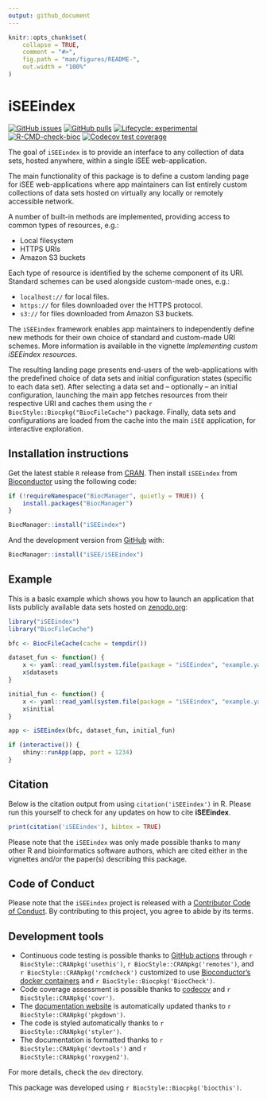 ```yaml
---
output: github_document
---
```


<!-- README.md is generated from README.Rmd. Please edit that file -->

```r
knitr::opts_chunk$set(
    collapse = TRUE,
    comment = "#>",
    fig.path = "man/figures/README-",
    out.width = "100%"
)
```

# iSEEindex

<!-- badges: start -->
[![GitHub issues](https://img.shields.io/github/issues/iSEE/iSEEindex)](https://github.com/iSEE/iSEEindex/issues)
[![GitHub pulls](https://img.shields.io/github/issues-pr/iSEE/iSEEindex)](https://github.com/iSEE/iSEEindex/pulls)
[![Lifecycle: experimental](https://img.shields.io/badge/lifecycle-experimental-orange.svg)](https://lifecycle.r-lib.org/articles/stages.html#experimental)
[![R-CMD-check-bioc](https://github.com/iSEE/iSEEindex/workflows/R-CMD-check-bioc/badge.svg)](https://github.com/iSEE/iSEEindex/actions)
[![Codecov test coverage](https://codecov.io/gh/iSEE/iSEEindex/branch/main/graph/badge.svg)](https://app.codecov.io/gh/iSEE/iSEEindex?branch=main)
<!-- badges: end -->

The goal of `iSEEindex` is to provide an interface to any collection of data sets, hosted anywhere, within a single iSEE web-application.

The main functionality of this package is to define a custom landing page for iSEE web-applications where app maintainers can list entirely custom collections of data sets hosted on virtually any locally or remotely accessible network.

A number of built-in methods are implemented, providing access to common types of resources, e.g.:

- Local filesystem
- HTTPS URIs
- Amazon S3 buckets

Each type of resource is identified by the scheme component of its URI.
Standard schemes can be used alongside custom-made ones, e.g.:

- `localhost://` for local files.
- `https://` for files downloaded over the HTTPS protocol.
- `s3://` for files downloaded from Amazon S3 buckets.

The `iSEEindex` framework enables app maintainers to independently define new methods for their own choice of standard and custom-made URI schemes.
More information is available in the vignette *Implementing custom iSEEindex resources*.

The resulting landing page presents end-users of the web-applications with the predefined choice of data sets and initial configuration states (specific to each data set).
After selecting a data set and -- optionally -- an initial configuration, launching the main app fetches resources from their respective URI and caches them using the `r BiocStyle::Biocpkg("BiocFileCache")` package.
Finally, data sets and configurations are loaded from the cache into the main `iSEE` application, for interactive exploration.

## Installation instructions

Get the latest stable `R` release from [CRAN](http://cran.r-project.org/). Then install `iSEEindex` from [Bioconductor](http://bioconductor.org/) using the following code:

```r
if (!requireNamespace("BiocManager", quietly = TRUE)) {
    install.packages("BiocManager")
}

BiocManager::install("iSEEindex")
```

And the development version from [GitHub](https://github.com/iSEE/iSEEindex) with:

```r
BiocManager::install("iSEE/iSEEindex")
```

## Example

This is a basic example which shows you how to launch an application that lists publicly available data sets hosted on [zenodo.org][zenodo-repository]:

```r
library("iSEEindex")
library("BiocFileCache")

bfc <- BiocFileCache(cache = tempdir())

dataset_fun <- function() {
    x <- yaml::read_yaml(system.file(package = "iSEEindex", "example.yaml"))
    x$datasets
}

initial_fun <- function() {
    x <- yaml::read_yaml(system.file(package = "iSEEindex", "example.yaml"))
    x$initial
}

app <- iSEEindex(bfc, dataset_fun, initial_fun)

if (interactive()) {
    shiny::runApp(app, port = 1234)
}
```

## Citation

Below is the citation output from using `citation('iSEEindex')` in R. Please
run this yourself to check for any updates on how to cite __iSEEindex__.

```r
print(citation('iSEEindex'), bibtex = TRUE)
```

Please note that the `iSEEindex` was only made possible thanks to many other R and bioinformatics software authors, which are cited either in the vignettes and/or the paper(s) describing this package.

## Code of Conduct

Please note that the `iSEEindex` project is released with a [Contributor Code of Conduct](http://bioconductor.org/about/code-of-conduct/). By contributing to this project, you agree to abide by its terms.

## Development tools

* Continuous code testing is possible thanks to [GitHub actions](https://www.tidyverse.org/blog/2020/04/usethis-1-6-0/)  through `r BiocStyle::CRANpkg('usethis')`, `r BiocStyle::CRANpkg('remotes')`, and `r BiocStyle::CRANpkg('rcmdcheck')` customized to use [Bioconductor's docker containers](https://www.bioconductor.org/help/docker/) and `r BiocStyle::Biocpkg('BiocCheck')`.
* Code coverage assessment is possible thanks to [codecov](https://codecov.io/gh) and `r BiocStyle::CRANpkg('covr')`.
* The [documentation website](http://isee.github.io/iSEEindex) is automatically updated thanks to `r BiocStyle::CRANpkg('pkgdown')`.
* The code is styled automatically thanks to `r BiocStyle::CRANpkg('styler')`.
* The documentation is formatted thanks to `r BiocStyle::CRANpkg('devtools')` and `r BiocStyle::CRANpkg('roxygen2')`.

For more details, check the `dev` directory.

This package was developed using `r BiocStyle::Biocpkg('biocthis')`.

<!-- Links -->

[zenodo-repository]: https://zenodo.org/record/7304331
